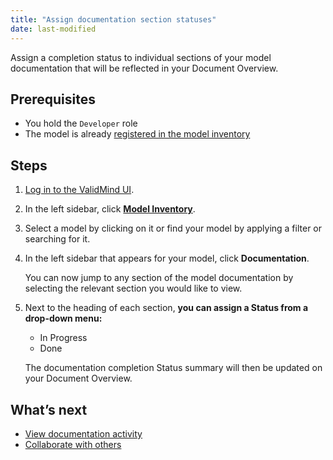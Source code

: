 ```yaml
---
title: "Assign documentation section statuses"
date: last-modified
---
```


Assign a completion status to individual sections of your model documentation that will be reflected in your Document Overview.

## Prerequisites
- You hold the `Developer` role 
- The model is already [registered in the model inventory](register-models-in-model-inventory.qmd)

## Steps

1. [Log in to the ValidMind UI]({{< var vm_url >}}).

2. In the left sidebar, click [**Model Inventory**]({{< var vm_url >}}/model-inventory).

3. Select a model by clicking on it or find your model by applying a filter or searching for it.

4. In the left sidebar that appears for your model, click **Documentation**.

   You can now jump to any section of the model documentation by selecting the relevant section you would like to view.

5. Next to the heading of each section, **you can assign a Status from a drop-down menu:** 
    - In Progress
    - Done

   ::: {.callout-tip appearance="minimal"}
    The documentation completion Status summary will then be updated on your Document Overview.
   :::

## What's next
- [View documentation activity](view-documentation-activity.qmd)
- [Collaborate with others](collaborate-with-others.qmd)
